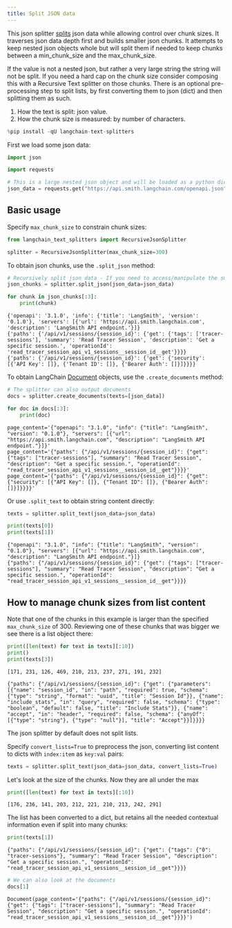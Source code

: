 ```yaml
---
title: Split JSON data
---
```


This json splitter [splits](/oss/integrations/splitters/) json data while allowing control over chunk sizes. It traverses json data depth first and builds smaller json chunks. It attempts to keep nested json objects whole but will split them if needed to keep chunks between a min_chunk_size and the max_chunk_size.

If the value is not a nested json, but rather a very large string the string will not be split. If you need a hard cap on the chunk size consider composing this with a Recursive Text splitter on those chunks. There is an optional pre-processing step to split lists, by first converting them to json (dict) and then splitting them as such.

1. How the text is split: json value.
2. How the chunk size is measured: by number of characters.


```python
%pip install -qU langchain-text-splitters
```

First we load some json data:


```python
import json

import requests

# This is a large nested json object and will be loaded as a python dict
json_data = requests.get("https://api.smith.langchain.com/openapi.json").json()
```

## Basic usage

Specify `max_chunk_size` to constrain chunk sizes:


```python
from langchain_text_splitters import RecursiveJsonSplitter

splitter = RecursiveJsonSplitter(max_chunk_size=300)
```

To obtain json chunks, use the `.split_json` method:


```python
# Recursively split json data - If you need to access/manipulate the smaller json chunks
json_chunks = splitter.split_json(json_data=json_data)

for chunk in json_chunks[:3]:
    print(chunk)
```
```output
{'openapi': '3.1.0', 'info': {'title': 'LangSmith', 'version': '0.1.0'}, 'servers': [{'url': 'https://api.smith.langchain.com', 'description': 'LangSmith API endpoint.'}]}
{'paths': {'/api/v1/sessions/{session_id}': {'get': {'tags': ['tracer-sessions'], 'summary': 'Read Tracer Session', 'description': 'Get a specific session.', 'operationId': 'read_tracer_session_api_v1_sessions__session_id__get'}}}}
{'paths': {'/api/v1/sessions/{session_id}': {'get': {'security': [{'API Key': []}, {'Tenant ID': []}, {'Bearer Auth': []}]}}}}
```
To obtain LangChain [Document](https://python.langchain.com/api_reference/core/documents/langchain_core.documents.base.Document.html) objects, use the `.create_documents` method:


```python
# The splitter can also output documents
docs = splitter.create_documents(texts=[json_data])

for doc in docs[:3]:
    print(doc)
```
```output
page_content='{"openapi": "3.1.0", "info": {"title": "LangSmith", "version": "0.1.0"}, "servers": [{"url": "https://api.smith.langchain.com", "description": "LangSmith API endpoint."}]}'
page_content='{"paths": {"/api/v1/sessions/{session_id}": {"get": {"tags": ["tracer-sessions"], "summary": "Read Tracer Session", "description": "Get a specific session.", "operationId": "read_tracer_session_api_v1_sessions__session_id__get"}}}}'
page_content='{"paths": {"/api/v1/sessions/{session_id}": {"get": {"security": [{"API Key": []}, {"Tenant ID": []}, {"Bearer Auth": []}]}}}}'
```
Or use `.split_text` to obtain string content directly:


```python
texts = splitter.split_text(json_data=json_data)

print(texts[0])
print(texts[1])
```
```output
{"openapi": "3.1.0", "info": {"title": "LangSmith", "version": "0.1.0"}, "servers": [{"url": "https://api.smith.langchain.com", "description": "LangSmith API endpoint."}]}
{"paths": {"/api/v1/sessions/{session_id}": {"get": {"tags": ["tracer-sessions"], "summary": "Read Tracer Session", "description": "Get a specific session.", "operationId": "read_tracer_session_api_v1_sessions__session_id__get"}}}}
```
## How to manage chunk sizes from list content

Note that one of the chunks in this example is larger than the specified `max_chunk_size` of 300. Reviewing one of these chunks that was bigger we see there is a list object there:


```python
print([len(text) for text in texts][:10])
print()
print(texts[3])
```
```output
[171, 231, 126, 469, 210, 213, 237, 271, 191, 232]

{"paths": {"/api/v1/sessions/{session_id}": {"get": {"parameters": [{"name": "session_id", "in": "path", "required": true, "schema": {"type": "string", "format": "uuid", "title": "Session Id"}}, {"name": "include_stats", "in": "query", "required": false, "schema": {"type": "boolean", "default": false, "title": "Include Stats"}}, {"name": "accept", "in": "header", "required": false, "schema": {"anyOf": [{"type": "string"}, {"type": "null"}], "title": "Accept"}}]}}}}
```
The json splitter by default does not split lists.

Specify `convert_lists=True` to preprocess the json, converting list content to dicts with `index:item` as `key:val` pairs:


```python
texts = splitter.split_text(json_data=json_data, convert_lists=True)
```

Let's look at the size of the chunks. Now they are all under the max


```python
print([len(text) for text in texts][:10])
```
```output
[176, 236, 141, 203, 212, 221, 210, 213, 242, 291]
```
The list has been converted to a dict, but retains all the needed contextual information even if split into many chunks:


```python
print(texts[1])
```
```output
{"paths": {"/api/v1/sessions/{session_id}": {"get": {"tags": {"0": "tracer-sessions"}, "summary": "Read Tracer Session", "description": "Get a specific session.", "operationId": "read_tracer_session_api_v1_sessions__session_id__get"}}}}
```

```python
# We can also look at the documents
docs[1]
```



```output
Document(page_content='{"paths": {"/api/v1/sessions/{session_id}": {"get": {"tags": ["tracer-sessions"], "summary": "Read Tracer Session", "description": "Get a specific session.", "operationId": "read_tracer_session_api_v1_sessions__session_id__get"}}}}')
```
